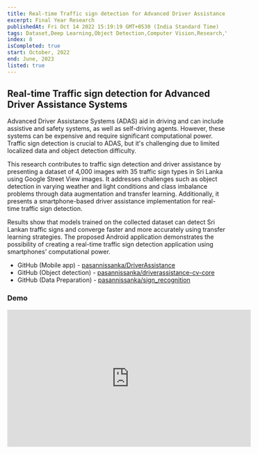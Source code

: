 ```yaml
---
title: Real-time Traffic sign detection for Advanced Driver Assistance Systems
excerpt: Final Year Research
publishedAt: Fri Oct 14 2022 15:19:19 GMT+0530 (India Standard Time)
tags: Dataset,Deep Learning,Object Detection,Computer Vision,Research,YOLO,Android,Java,C++
index: 8
isCompleted: true
start: October, 2022
end: June, 2023
listed: true
---
```


## Real-time Traffic sign detection for Advanced Driver Assistance Systems

Advanced Driver Assistance Systems (ADAS) aid in driving and can include assistive and 
safety systems, as well as self-driving agents. However, these systems can be expensive and 
require significant computational power. Traffic sign detection is crucial to ADAS, but it's 
challenging due to limited localized data and object detection difficulty.

This research contributes to traffic sign detection and driver assistance by presenting a 
dataset of 4,000 images with 35 traffic sign types in Sri Lanka using Google Street View 
images. It addresses challenges such as object detection in varying weather and light 
conditions and class imbalance problems through data augmentation and transfer learning. 
Additionally, it presents a smartphone-based driver assistance implementation for real-time 
traffic sign detection.

Results show that models trained on the collected dataset can detect Sri Lankan traffic signs 
and converge faster and more accurately using transfer learning strategies. 
The proposed Android application demonstrates the possibility of creating a real-time 
traffic sign detection application using smartphones' computational power.

- GitHub (Mobile app) - [pasannissanka/DriverAssistance](https://github.com/pasannissanka/DriverAssistance)  
- GitHub (Object detection) - [pasannissanka/driverassistance-cv-core](https://github.com/pasannissanka/driverassistance-cv-core)  
- GitHub (Data Preparation) - [pasannissanka/sign_recognition](https://github.com/pasannissanka/sign_recognition)

### Demo

<iframe
  width="560"
  height="315"
  src="https://www.youtube.com/embed/Gt2T4IuG1lc?controls=0"
  title="YouTube video player"
  frameBorder="0"
  allow="accelerometer; autoplay; clipboard-write; encrypted-media; gyroscope; picture-in-picture"
  allowFullScreen
  className="aspect-video w-full"
></iframe>


